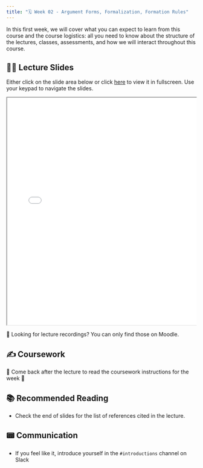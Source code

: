 ```yaml
---
title: "🗓️ Week 02 - Argument Forms, Formalization, Formation Rules"
---
```


In this first week, we will cover what you can expect to learn from this course and the course logistics: all you need to know about the structure of the lectures, classes, assessments, and how we will interact throughout this course.

## 👨‍🏫 Lecture Slides

Either click on the slide area below or click [here](slides.qmd) to view it in fullscreen.
Use your keypad to navigate the slides.

<div class="container" style="position: relative;overflow: hidden;width: 100%;min-height:600px;">
<iframe src="slides.html" style="position=absolute;top: 0;left: 0;bottom: 0;right: 0;width: 100%;min-height:600px;"></iframe>
</div>

🎥 Looking for lecture recordings? You can only find those on Moodle.

## ✍️ Coursework

🚧 Come back after the lecture to read the coursework instructions for the week 🚧


## 📚 Recommended Reading

- Check the end of slides for the list of references cited in the lecture.

## 📟 Communication

- If you feel like it, introduce yourself in the `#introductions` channel on Slack
